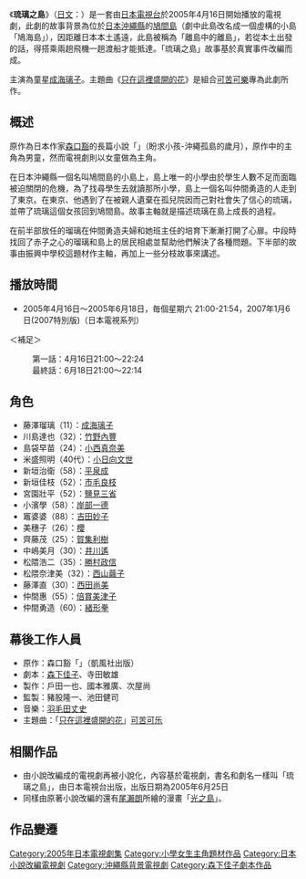 《'''琉璃之島'''》（[[日文|日文]]：'''{{lang|ja|瑠璃の島}}'''）是一套由[[日本電視台|日本電視台]]於2005年4月16日開始播放的電視劇，此劇的故事背景為位於[[日本|日本]][[沖繩縣|沖繩縣]]的[[鳩間島|鳩間島]]（劇中此島改名成一個虛構的小島「鳩海島」），因距離日本本土遙遠，此島被稱為「離島中的離島」，若從本土出發的話，得搭乘兩趟飛機一趟渡船才能抵達。「琉璃之島」故事基於真實事件改編而成。

主演為童星[[成海璃子|成海璃子]]。主題曲《[[只在這裡盛開的花|只在這裡盛開的花]]》是組合[[可苦可樂|可苦可樂]]專為此劇所作。

== 概述 ==
原作為日本作家[[森口豁|森口豁]]的長篇小說「{{lang|ja|子乞い―沖縄孤島の歳月}}」（盼求小孩-沖繩孤島的歲月），原作中的主角為男童，然而電視劇則以女童做為主角。

在日本沖繩縣一個名叫鳩間島的小島上，島上唯一的小學由於學生人數不足而面臨被迫關閉的危機，為了找尋學生去就讀那所小學，島上一個名叫仲間勇造的人走到了東京。在東京、他遇到了在被親人遺棄在孤兒院因而己對社會失了信心的琉璃，並帶了琉璃這個女孩回到鳩間島。故事主軸就是描述琉璃在島上成長的過程。

在前半部放任的瑠璃在仲間勇造夫婦和她班主任的培育下漸漸打開了心扉。中段時找回了赤子之心的瑠璃和島上的居民相處並幫助他們解決了各種問題。下半部的故事由振興中學校這題材作主軸，再加上一些分枝故事來講述。

==播放時間==
*2005年4月16日～2005年6月18日，毎個星期六 21:00-21:54，2007年1月6日(2007特別版)（日本電視系列）
＜補足＞
:第一話：4月16日21:00～22:24
:最終話：6月18日21:00～22:14

==角色==
*藤澤瑠璃（11）：[[成海璃子|成海璃子]]
*川島達也（32）：[[竹野內豐|竹野內豐]]
*島袋早苗（24）：[[小西真奈美|小西真奈美]]
*米盛照明（40代）：[[小日向文世|小日向文世]]
*新垣治衛（58）：[[平泉成|平泉成]]
*新垣佳枝（52）：[[市毛良枝|市毛良枝]]
*宮園壯平（52）：[[鹽見三省|鹽見三省]]
*小濱學（58）：[[岸部一德|岸部一德]]
*竈婆婆（88）：[[吉田妙子|吉田妙子]]
*美穗子（26）：[[櫻_(藝人)|櫻]]
*齊藤茂（25）：[[賀集利樹|賀集利樹]]
*中嶋美月（30）：[[井川遙|井川遙]]
*松隈浩二（35）：[[勝村政信|勝村政信]]
*松隈奈津美（32）：[[西山繭子|西山繭子]]
*藤澤直（30）：[[西田尚美|西田尚美]]
*仲間惠（55）：[[倍賞美津子|倍賞美津子]]
*仲間勇造（60）：[[緒形拳|緒形拳]]

== 幕後工作人員 ==
*原作：森口豁「{{lang|ja|子乞い―沖縄孤島の歳月}}」（凱風社出版）
*劇本：[[森下佳子|森下佳子]]、寺田敏雄
*製作：戶田一也、國本雅廣、次屋尚
*監製：豬股隆一、池田健司
*音樂：[[羽毛田丈史|羽毛田丈史]]
*主題曲：「[[只在這裡盛開的花|只在這裡盛開的花]]」[[可苦可乐|可苦可乐]]

== 相關作品 ==
* 由小說改編成的電視劇再被小說化，內容基於電視劇，書名和劇名一樣叫「琉璃之島」，由日本電視台出版，出版日期為2005年6月25日
* 同樣由原著小說改編的還有[[尾瀨朗|尾瀨朗]]所繪的漫畫「[[光之島|光之島]]」。

==作品變遷==
{{電視節目的變遷|
電視台=[[日本電視台|日本電視台]]|
播放檔次=[[週六大劇場|週六大劇場]]|
節目名稱=琉璃之島<br />（2005.4.16 - 2005.6.18）|
上一節目=[[極道鮮師|極道鮮師]]2<br />（2005.1.15 - 2005.3.19）|
下一節目=[[女王的教室|女王的教室]]<br />（2005.7.2 - 2005.9.17）
}}


{{日本電視台週六連續劇}}
{{2017年香港播出之日劇}}

{{DEFAULTSORT:Ruri no Shima}}
[[Category:2005年日本電視劇集|Category:2005年日本電視劇集]]
[[Category:小學女生主角題材作品|Category:小學女生主角題材作品]]
[[Category:日本小說改編電視劇|Category:日本小說改編電視劇]]
[[Category:沖繩縣背景電視劇|Category:沖繩縣背景電視劇]]
[[Category:森下佳子劇本作品|Category:森下佳子劇本作品]]